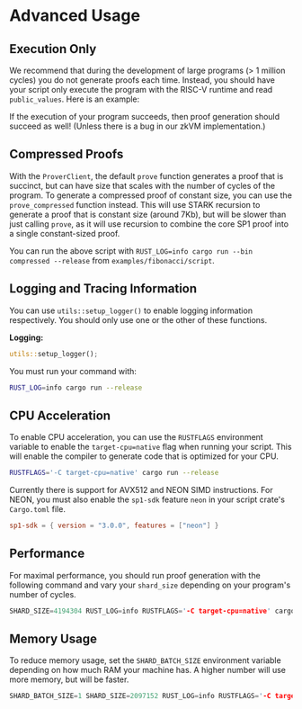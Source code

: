 
# Advanced Usage

## Execution Only

We recommend that during the development of large programs (> 1 million cycles) you do not generate proofs each time.
Instead, you should have your script only execute the program with the RISC-V runtime and read `public_values`. Here is an example:

<Execute />

If the execution of your program succeeds, then proof generation should succeed as well! (Unless there is a bug in our zkVM implementation.)

## Compressed Proofs

With the `ProverClient`, the default `prove` function generates a proof that is succinct, but can have size that scales with the number of cycles of the program. To generate a compressed proof of constant size, you can use the `prove_compressed` function instead. This will use STARK recursion to generate a proof that is constant size (around 7Kb), but will be slower than just calling `prove`, as it will use recursion to combine the core SP1 proof into a single constant-sized proof.

<Compressed />

You can run the above script with `RUST_LOG=info cargo run --bin compressed --release` from `examples/fibonacci/script`.

## Logging and Tracing Information

You can use `utils::setup_logger()` to enable logging information respectively. You should only use one or the other of these functions.

**Logging:**

```rust
utils::setup_logger();
```

You must run your command with:

```bash
RUST_LOG=info cargo run --release
```

## CPU Acceleration

To enable CPU acceleration, you can use the `RUSTFLAGS` environment variable to enable the `target-cpu=native` flag when running your script. This will enable the compiler to generate code that is optimized for your CPU.

```bash
RUSTFLAGS='-C target-cpu=native' cargo run --release
```

Currently there is support for AVX512 and NEON SIMD instructions. For NEON, you must also enable the `sp1-sdk` feature `neon` in your script crate's `Cargo.toml` file.

```toml
sp1-sdk = { version = "3.0.0", features = ["neon"] }
```

## Performance

For maximal performance, you should run proof generation with the following command and vary your `shard_size` depending on your program's number of cycles.

```rust
SHARD_SIZE=4194304 RUST_LOG=info RUSTFLAGS='-C target-cpu=native' cargo run --release
```

## Memory Usage

To reduce memory usage, set the `SHARD_BATCH_SIZE` environment variable depending on how much RAM
your machine has. A higher number will use more memory, but will be faster.

```rust
SHARD_BATCH_SIZE=1 SHARD_SIZE=2097152 RUST_LOG=info RUSTFLAGS='-C target-cpu=native' cargo run --release
```
